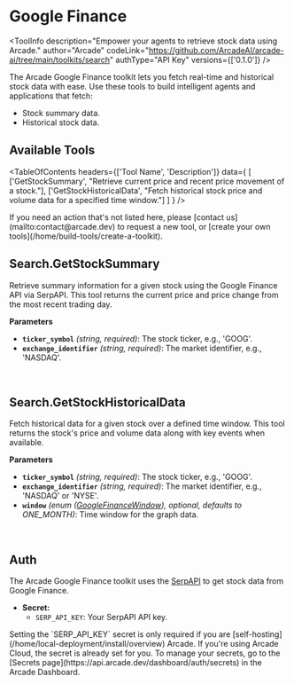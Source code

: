 # Google Finance


<ToolInfo
  description="Empower your agents to retrieve stock data using Arcade."
  author="Arcade"
  codeLink="https://github.com/ArcadeAI/arcade-ai/tree/main/toolkits/search"
  authType="API Key"
  versions={['0.1.0']}
/>

<Badges repo="arcadeai/arcade-search" />

The Arcade Google Finance toolkit lets you fetch real-time and historical stock data with ease. Use these tools to build intelligent agents and applications that fetch:

- Stock summary data.
- Historical stock data.

## Available Tools

<TableOfContents
  headers={['Tool Name', 'Description']}
  data={
    [
      ['GetStockSummary', "Retrieve current price and recent price movement of a stock."],
      ['GetStockHistoricalData', "Fetch historical stock price and volume data for a specified time window."]
    ]
  }
/>

<Tip>
  If you need an action that's not listed here, please [contact us](mailto:contact@arcade.dev) to request a new tool, or [create your own tools](/home/build-tools/create-a-toolkit).
</Tip>

## Search.GetStockSummary

Retrieve summary information for a given stock using the Google Finance API via SerpAPI. This tool returns the current price and price change from the most recent trading day.

**Parameters**

- **`ticker_symbol`** _(string, required)_: The stock ticker, e.g., 'GOOG'.
- **`exchange_identifier`** _(string, required)_: The market identifier, e.g., 'NASDAQ'.

<br />
<TabbedCodeBlock
  tabs={[
    {
      label: "Call the Tool Directly",
      content: {
        Python: [
          "/examples/integrations/toolkits/search/google_finance/get_stock_summary_example_call_tool.py",
        ],
        JavaScript: ["/examples/integrations/toolkits/search/google_finance/get_stock_summary_example_call_tool.js"],
      },
    }
  ]}
/>

## Search.GetStockHistoricalData

Fetch historical data for a given stock over a defined time window. This tool returns the stock's price and volume data along with key events when available.

**Parameters**

- **`ticker_symbol`** _(string, required)_: The stock ticker, e.g., 'GOOG'.
- **`exchange_identifier`** _(string, required)_: The market identifier, e.g., 'NASDAQ' or 'NYSE'.
- **`window`** _(enum ([GoogleFinanceWindow](/toolkits/search/reference#googlefinancewindow)), optional, defaults to ONE_MONTH)_: Time window for the graph data.

<br />
<TabbedCodeBlock
  tabs={[
    {
      label: "Call the Tool Directly",
      content: {
        Python: [
          "/examples/integrations/toolkits/search/google_finance/get_stock_historical_data_example_call_tool.py",
        ],
        JavaScript: ["/examples/integrations/toolkits/search/google_finance/get_stock_historical_data_example_call_tool.js"],
      },
    }
  ]}
/>

## Auth

The Arcade Google Finance toolkit uses the [SerpAPI](https://serpapi.com/) to get stock data from Google Finance.

- **Secret:**
  - `SERP_API_KEY`: Your SerpAPI API key.
<Note>
  Setting the `SERP_API_KEY` secret is only required if you are [self-hosting](/home/local-deployment/install/overview) Arcade. If you're using Arcade Cloud, the secret is already set for you. To manage your secrets, go to the [Secrets page](https://api.arcade.dev/dashboard/auth/secrets) in the Arcade Dashboard.
</Note>

<ToolFooter pipPackageName="arcade_search" />
